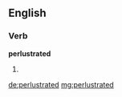 ==English==

===Verb===
'''perlustrated'''

# {{past of|[[perlustrate]]}}

[[de:perlustrated]]
[[mg:perlustrated]]